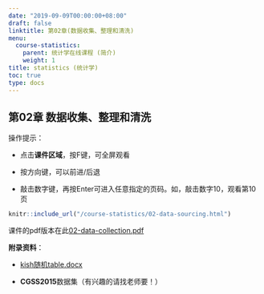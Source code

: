 ```yaml
---
date: "2019-09-09T00:00:00+08:00"
draft: false
linktitle: 第02章(数据收集、整理和清洗)
menu:
  course-statistics:
    parent: 统计学在线课程 (简介)
    weight: 1
title: statistics (统计学)
toc: true
type: docs
---
```


## 第02章 数据收集、整理和清洗

操作提示：

- 点击**课件区域**，按F键，可全屏观看

- 按方向键，可以前进/后退

- 敲击数字键，再按Enter可进入任意指定的页码。如，敲击数字10，观看第10页


```r
knitr::include_url("/course-statistics/02-data-sourcing.html")
```

课件的pdf版本在此[02-data-collection.pdf](/course-statistics/material/02-02-data-sourcing-2019.9.29.pdf)

**附录资料**：

- [kish随机table.docx](/course-statistics/material/Kish-Tables.docx)

- **CGSS2015**数据集（有兴趣的请找老师要！）